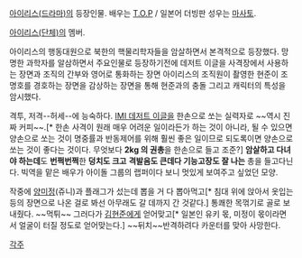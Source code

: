 [[아이리스(드라마)]]의 등장인물.
배우는 [[T.O.P]] / 일본어 더빙판 성우는 [[마사토]].

[[아이리스(단체)]]의 멤버.

아이리스의 행동대원으로 북한의 핵물리학자들을 암살하면서 본격적으로 등장했다. 망명한 과학자를 알삼하면서 주요인물로 등장하기전에 데저트 이글을 사격장에서 사용하는 장면과 조직의 간부와 영어로 통화하는 장면 아이리스의 조직원이 촬영한 현준이 조명호를 경호하는 장면을 감상하는 장면을 통해 현준과의 충돌 그리고 캐릭터의 특성을 암시했다. 

격투, 저격--허세--에 능숙하다. [[IMI 데저트 이글]]을 한손으로 쏘는 실력자로 ~~역시 진짜 커피~~.[* 한손 사격이 원래 매우 어려운 일이라든가 하는 것이 아니라, 될 수 있으면 양손으로 쏘는 것이 명중률과 반동제어를 위해 훨씬 좋은 일이므로 되도록이면 양손으로 쏘는 것이 좋다는 것이다. 무엇보다 '''2kg 의 권총'''을 한손으로 들고 조준?] '''암살하고 다녀야 하는데'''도 '''번쩍번쩍'''한 '''덩치도 크고''' '''격발음도 큰데다 기능고장도 잘 나는''' 총을 들고다닌다. 빅역을 맡은 배우가 아이돌 그룹의 랩퍼이다 보니 멋있게 보여주고 싶었던 모양.

작중에 [[양미정]](쥬니)과 플래그가 섰는데 뽑을 거 다 뽑아먹고[* 침대 위에 앉아서 옷입는 등의 장면으로 나온 걸로 봐선 아무래도 갈 데까지 간 것같다.] 통쾌한 목꺾기로 골로 보내줬다. ~~먹튀~~ 그러다가 [[김현준]]에게 얻어맞고[* 일본인 유키 몫, 미정이 몫이라면서 얼굴이 터질 정도로 얻어맞는다.] ~~뒤치~~반격하려다 카운터를 맞아 사망한다.

[[각주]]
